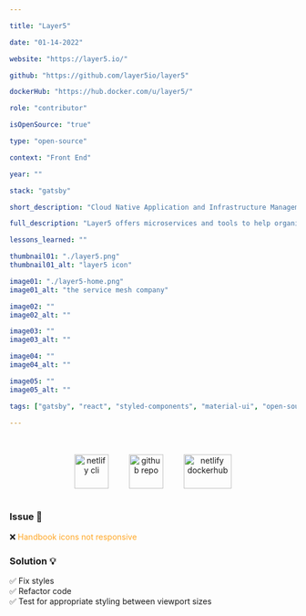 ```yaml
---

title: "Layer5"

date: "01-14-2022"

website: "https://layer5.io/"

github: "https://github.com/layer5io/layer5"

dockerHub: "https://hub.docker.com/u/layer5/"

role: "contributor"

isOpenSource: "true"

type: "open-source"

context: "Front End"

year: ""

stack: "gatsby"

short_description: "Cloud Native Application and Infrastructure Management"

full_description: "Layer5 offers microservices and tools to help organizations manage their infrastructure while hosting applications across the cloud."

lessons_learned: ""

thumbnail01: "./layer5.png"
thumbnail01_alt: "layer5 icon"

image01: "./layer5-home.png"
image01_alt: "the service mesh company"

image02: ""
image02_alt: ""

image03: ""
image03_alt: ""

image04: ""
image04_alt: ""

image05: ""
image05_alt: ""

tags: ["gatsby", "react", "styled-components", "material-ui", "open-source", "front-end", "contribution"]

---
```


<div style="text-align: center; margin-top: 2rem">
  <a href="https://layer5.io/" target="_blank" rel="noreferrer"> <img style="margin: 1rem" src="https://avatars.githubusercontent.com/u/44620851?s=200&v=4" alt="netlify cli" width="60" height="60"/></a> <a href="https://github.com/layer5io/layer5" target="_blank" rel="noreferrer"> <img style="margin: 1rem" src="https://www.vectorlogo.zone/logos/github/github-tile.svg" alt="github repo" width="60" height="60"/></a> <a href="https://hub.docker.com/u/layer5" target="_blank" rel="noreferrer"> <img style="margin: 1rem" src="https://www.docker.com/sites/default/files/d8/2019-07/Moby-logo.png" alt="netlify dockerhub" width="84" height="60"/></a>
</div>

### Issue 🚩

❌ <a style="color: #ffa726; text-decoration: none" href="https://github.com/layer5io/layer5/issues/2435" target="_blank" rel="noreferrer"> Handbook icons not responsive </a>

### Solution 💡

✅ Fix styles <br/>
✅ Refactor code <br/>
✅ Test for appropriate styling between viewport sizes


